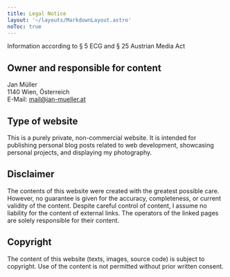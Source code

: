 ```yaml
---
title: Legal Notice
layout: '~/layouts/MarkdownLayout.astro'
noToc: true
---
```


Information according to § 5 ECG and § 25 Austrian Media Act

## Owner and responsible for content

Jan Müller\
1140 Wien, Österreich\
E-Mail: mail@jan-mueller.at

## Type of website

This is a purely private, non-commercial website.
It is intended for publishing personal blog posts related to web development, showcasing personal projects, and displaying my photography.

## Disclaimer

The contents of this website were created with the greatest possible care.
However, no guarantee is given for the accuracy, completeness, or current validity of the content.
Despite careful control of content, I assume no liability for the content of external links.
The operators of the linked pages are solely responsible for their content.

## Copyright

The content of this website (texts, images, source code) is subject to copyright.
Use of the content is not permitted without prior written consent.
